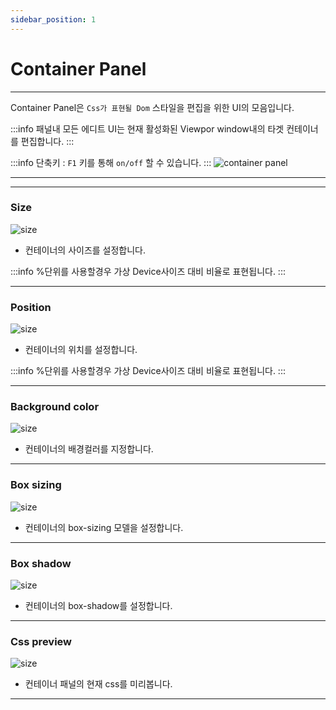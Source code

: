 ```yaml
---
sidebar_position: 1
---
```




# Container Panel

<hr/>

Container Panel은 ```Css가 표현될 Dom``` 스타일을 편집을 위한 UI의 모음입니다.


:::info
패널내 모든 에디트 UI는 현재 활성화된 Viewpor window내의 타겟 컨테이너를 편집합니다.
:::

:::info
단축키 : ```F1``` 키를 통해 ```on/off``` 할 수 있습니다.
:::
![container panel](./img/panel_container.png)


<hr/>

<TOCInline toc={toc}/>

<hr/>



### Size
![size](./img/ui_edit_size.png)

- 컨테이너의 사이즈를 설정합니다.

:::info
%단위를 사용할경우 가상 Device사이즈 대비 비율로 표현됩니다.
:::



<hr/>

### Position
![size](./img/ui_edit_position.png)

- 컨테이너의 위치를 설정합니다.

:::info
%단위를 사용할경우 가상 Device사이즈 대비 비율로 표현됩니다.
:::

<hr/>

### Background color
![size](./img/ui_edit_background.png)

- 컨테이너의 배경컬러를 지정합니다.

<hr/>

### Box sizing
![size](./img/ui_edit_boxsizing.png)

- 컨테이너의 box-sizing 모델을 설정합니다.

<hr/>

### Box shadow
![size](./img/ui_edit_box_shadow.png)

- 컨테이너의 box-shadow를 설정합니다.

<hr/>

### Css preview
![size](./img/ui_css_preview.png)

- 컨테이너 패널의 현재 css를 미리봅니다.

<hr/>


